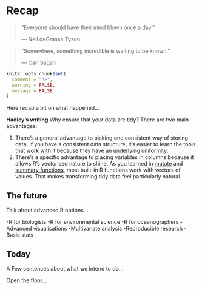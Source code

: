 # Recap {#recap}

> "Everyone should have their mind blown once a day."
>
> --- Neil deGrasse Tyson
  
> "Somewhere, something incredible is waiting to be known."
>
> --- Carl Sagan

```r
knitr::opts_chunk$set(
  comment = "R>", 
  warning = FALSE, 
  message = FALSE
)
```

Here recap a bit on what happened...

**Hadley's writing**
Why ensure that your data are tidy? There are two main advantages:

1.  There's a general advantage to picking one consistent way of storing
    data. If you have a consistent data structure, it's easier to learn the
    tools that work with it because they have an underlying uniformity.
2.  There's a specific advantage to placing variables in columns because
    it allows R's vectorised nature to shine. As you learned in
    [mutate](#mutate-funs) and [summary functions](#summary-funs), most 
    built-in R functions work with vectors of values. That makes transforming 
    tidy data feel particularly natural.


## The future

Talk about advanced R options...

-R for biologists
-R for environmental science
-R for oceanographers
-Advanced visualisations
-Multivariate analysis
-Reproducible research
-Basic stats

## Today

A Few sentences about what we intend to do...

Open the floor...